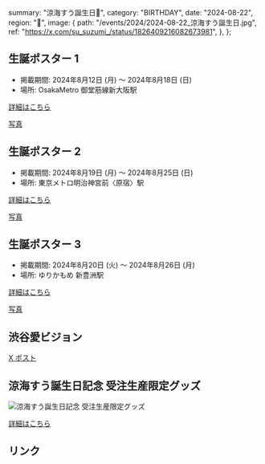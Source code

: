   summary: "涼海すう誕生日🩵",
  category: "BIRTHDAY",
  date: "2024-08-22",
  region: "🎂",
  image: {
    path: "/events/2024/2024-08-22_涼海すう誕生日.jpg",
    ref: "https://x.com/su_suzumi_/status/1826409216082673981",
  },
};

## 生誕ポスター 1

* 掲載期間: 2024年8月12日 (月) ～ 2024年8月18日 (日)
* 場所: OsakaMetro 御堂筋線新大阪駅

[詳細はこちら](https://x.com/su822takaneko/status/1822830370485862581)

[写真](https://x.com/su822takaneko/status/1824274840255447411)

## 生誕ポスター 2

* 掲載期間: 2024年8月19日 (月) ～ 2024年8月25日 (日)
* 場所: 東京メトロ明治神宮前〈原宿〉駅

[詳細はこちら](https://x.com/su822takaneko/status/1825367086119391474)

[写真](https://x.com/su_suzumi_/status/1827298948333355381)

## 生誕ポスター 3

* 掲載期間: 2024年8月20日 (火) ～ 2024年8月26日 (月)
* 場所: ゆりかもめ 新豊洲駅

[詳細はこちら](https://x.com/takanekocn/status/1825738006898290922)

[写真](https://x.com/su_suzumi_/status/1827307374493020503)

## 渋谷愛ビジョン

[X ポスト](https://x.com/su822takaneko/status/1826287538077945908)

## 涼海すう誕生日記念 受注生産限定グッズ

<img src="/events/2024/2024-08-22_涼海すう誕生日_誕生日記念グッズ.jpg" alt="涼海すう誕生日記念 受注生産限定グッズ" />

[詳細はこちら](2024-08-22_涼海すう誕生日_誕生日記念グッズ.jpg)

## リンク

